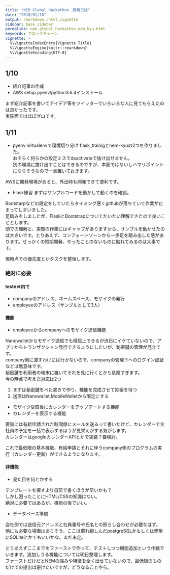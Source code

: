 ```yaml
---
title: "NEM Global Hackathon　開発日誌"
date: "2018/01/10"
output: rmarkdown::html_vignette
sidebar: base_sidebar
permalink: nem_global_hackathon_nem_kyu.html
keywords: ブロックチェーン
vignette: >
  %\VignetteIndexEntry{Vignette Title}
  %\VignetteEngine{knitr::rmarkdown}
  %\VignetteEncoding{UTF-8}
---
```


## 1/10

- 紹介記事の作成
- AWS setup pyenv/python3.6.4インストール

まず紹介記事を書いてアイデア等をツイッターでいろいろな人に見てもらえたのは良かったです。  
実装面ではほぼゼロです。  

## 1/11

- pyenv virtualenvで環境切り分け
flask_trainigとnem-kyuの2つを作りました。  
おそらく何らかの設定ミスでdeactivateで抜け出せません。  
別の環境に抜け出すことはできるのですが、本筋ではないしハマリポイントになりそうなので一旦置いておきます。  

AWSに開発環境があると、外出時も開発できて便利です。  

- Flask練習
まずはサンプルコードを動かして動くのを確認。  

Bootstarpなどの設定をしていたらタイミング悪くgithubが落ちていて作業が止まってしまいました。  
足踏みをしましたが、FlaskとBootstrapについてだいたい理解できたので良いこととします。  
頭での理解と、実際の作業にはギャップがありますから、サンプルを動かせたのは大きいです。とりあえず、コンフォートゾーンから一歩足を踏み出した感があります。せっかくの短期開発、やったことのないものに触れてみるのは大事です。  

現時点での優先度とかタスクを整理します。

### 絶対に必要

#### testnet内で
- companyのアドレス、ネームスペース、モザイクの発行
- employeeのアドレス（サンプルとして3人）

#### 機能

- employeeからcompanyへのモザイク送信機能

Nanowalletからモザイク送信でも理屈上できるが流石にイケていないので、アプリからトランザクション発行できるようにしたいが、秘密鍵の管理が厄介です。  
company側に渡すわけには行かないので、companyの管理下へのログイン認証などは無意味です。  
秘密鍵を利用者の端末に置いてそれを見に行くとかも危険すぎます。  
今の時点で考えた対応は2つ  

1. まずは秘密鍵をべた書きで作り、機能を完成させて妙案を待つ
2. 送信はNanowallet,MobileWalletから限定にする


- モザイク受取後にカレンダーをアップデートする機能
- カレンダーを表示する機能

要旨には有給申請された時同僚にメールを送るって書いたけど、カレンダーで全社員の予定を一括で表示するほうが見栄えがする気がします。  
カレンダーはgoogleカレンダーAPIとかで実装？要検討。  

これで最低限の基本機能、有給申請とそれに伴うcompany側のプログラムの実行（カレンダー更新）ができるようになります。

#### 非機能
- 見た目を何とかする

テンプレートを探すより自前で書くほうが早いかも？  
しかし困ったことにHTML/CSSの知識はない。  
絶対に必要ではあるが、機能の後でいい。

- データベース準備

会社側では送信元アドレスと社員番号や氏名との照らし合わせが必要なはず。  
他にも必要な場面はありそう。ここは慣れ親しんだpostgreSQLかもしくは簡単にSQLiteとかでもいいかな。まだ未定。  


とりあえずここまでをファーストで作って、テストしつつ機能追加という作戦でいきます。追加しうる機能については明日整理します。  
ファーストだけだとNEMの強みや特徴を全く出せていないので、最低限のものだけでの提出は避けたいですが、どうなることやら。  
